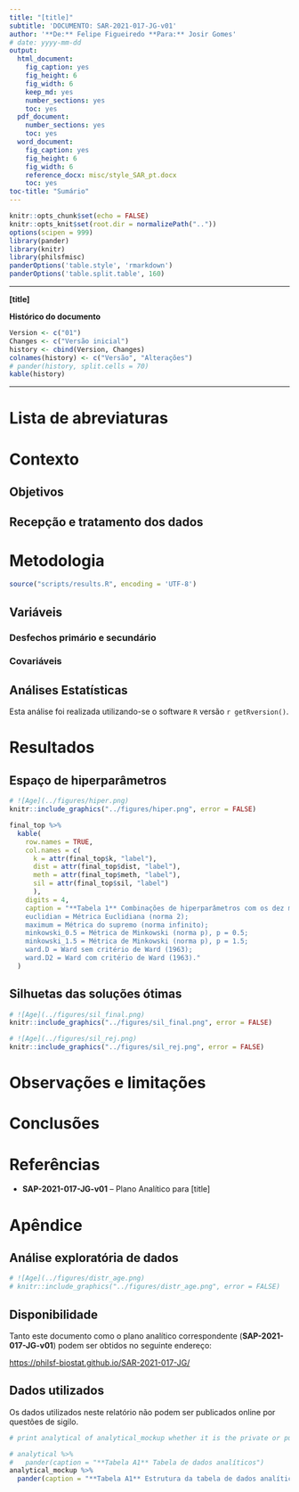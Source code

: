 ```yaml
---
title: "[title]"
subtitle: 'DOCUMENTO: SAR-2021-017-JG-v01'
author: '**De:** Felipe Figueiredo **Para:** Josir Gomes'
# date: yyyy-mm-dd
output:
  html_document:
    fig_caption: yes
    fig_height: 6
    fig_width: 6
    keep_md: yes
    number_sections: yes
    toc: yes
  pdf_document:
    number_sections: yes
    toc: yes
  word_document:
    fig_caption: yes
    fig_height: 6
    fig_width: 6
    reference_docx: misc/style_SAR_pt.docx
    toc: yes
toc-title: "Sumário"
---
```


```r
knitr::opts_chunk$set(echo = FALSE)
knitr::opts_knit$set(root.dir = normalizePath(".."))
options(scipen = 999)
library(pander)
library(knitr)
library(philsfmisc)
panderOptions('table.style', 'rmarkdown')
panderOptions('table.split.table', 160)
```

---

**[title]**

**Histórico do documento**

```r
Version <- c("01")
Changes <- c("Versão inicial")
history <- cbind(Version, Changes)
colnames(history) <- c("Versão", "Alterações")
# pander(history, split.cells = 70)
kable(history)
```

---

# Lista de abreviaturas

# Contexto

## Objetivos

## Recepção e tratamento dos dados

# Metodologia

```r
source("scripts/results.R", encoding = 'UTF-8')
```

## Variáveis

### Desfechos primário e secundário

### Covariáveis

## Análises Estatísticas

Esta análise foi realizada utilizando-se o software `R` versão `r getRversion()`.

# Resultados

## Espaço de hiperparâmetros

```r
# ![Age](../figures/hiper.png)
knitr::include_graphics("../figures/hiper.png", error = FALSE)
```

```r
final_top %>%
  kable(
    row.names = TRUE,
    col.names = c(
      k = attr(final_top$k, "label"),
      dist = attr(final_top$dist, "label"),
      meth = attr(final_top$meth, "label"),
      sil = attr(final_top$sil, "label")
      ),
    digits = 4,
    caption = "**Tabela 1** Combinações de hiperparâmetros com os dez maiores valores de silhueta média.  
    euclidian = Métrica Euclidiana (norma 2);
    maximum = Métrica do supremo (norma infinito);
    minkowski_0.5 = Métrica de Minkowski (norma p), p = 0.5;
    minkowski_1.5 = Métrica de Minkowski (norma p), p = 1.5;
    ward.D = Ward sem critério de Ward (1963);
    ward.D2 = Ward com critério de Ward (1963)."
  )
```


## Silhuetas das soluções ótimas

```r
# ![Age](../figures/sil_final.png)
knitr::include_graphics("../figures/sil_final.png", error = FALSE)
```

```r
# ![Age](../figures/sil_rej.png)
knitr::include_graphics("../figures/sil_rej.png", error = FALSE)
```

# Observações e limitações

# Conclusões

# Referências

- **SAP-2021-017-JG-v01** -- Plano Analítico para [title]

# Apêndice

## Análise exploratória de dados

```r
# ![Age](../figures/distr_age.png)
# knitr::include_graphics("../figures/distr_age.png", error = FALSE)
```

## Disponibilidade

Tanto este documento como o plano analítico correspondente (**SAP-2021-017-JG-v01**) podem ser obtidos no seguinte endereço:

<!-- Este documento pode ser obtido no seguinte endereço: -->

<https://philsf-biostat.github.io/SAR-2021-017-JG/>

## Dados utilizados

Os dados utilizados neste relatório não podem ser publicados online por questões de sigilo.

```r
# print analytical of analytical_mockup whether it is the private or public version of the SAR

# analytical %>%
#   pander(caption = "**Tabela A1** Tabela de dados analíticos")
analytical_mockup %>%
  pander(caption = "**Tabela A1** Estrutura da tabela de dados analíticos")
```
